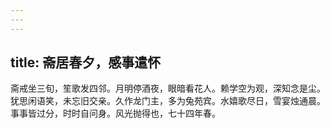 ```yaml
---
---
---
```

title: 斋居春夕，感事遣怀
---



斋戒坐三旬，笙歌发四邻。月明停酒夜，眼暗看花人。赖学空为观，深知念是尘。犹思闲语笑，未忘旧交亲。久作龙门主，多为兔苑宾。水嬉歌尽日，雪宴烛通晨。事事皆过分，时时自问身。风光抛得也，七十四年春。